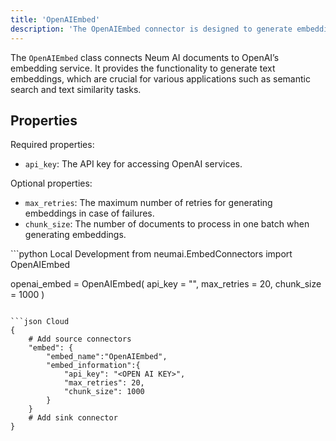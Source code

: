 ```yaml
---
title: 'OpenAIEmbed'
description: 'The OpenAIEmbed connector is designed to generate embeddings for text data using OpenAI’s models, providing a bridge between Neum AI documents and OpenAI’s powerful embedding capabilities.'
---
```


The `OpenAIEmbed` class connects Neum AI documents to OpenAI’s embedding service. It provides the functionality to generate text embeddings, which are crucial for various applications such as semantic search and text similarity tasks.

## Properties

Required properties:
- `api_key`: The API key for accessing OpenAI services.

Optional properties:
- `max_retries`: The maximum number of retries for generating embeddings in case of failures.
- `chunk_size`: The number of documents to process in one batch when generating embeddings.

<CodeGroup>
```python Local Development
from neumai.EmbedConnectors import OpenAIEmbed

openai_embed = OpenAIEmbed(
    api_key = "<OPEN AI KEY>",
    max_retries = 20,
    chunk_size = 1000
)
```

```json Cloud
{
    # Add source connectors
    "embed": {
        "embed_name":"OpenAIEmbed",
        "embed_information":{
            "api_key": "<OPEN AI KEY>",
            "max_retries": 20,
            "chunk_size": 1000
        }
    }
    # Add sink connector
}
```
</CodeGroup>
